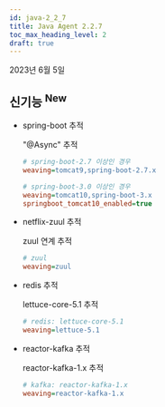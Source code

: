 ```yaml
---
id: java-2_2_7
title: Java Agent 2.2.7
toc_max_heading_level: 2
draft: true
---
```


2023년 6월 5일

## 신기능 <sup><Status>New</Status></sup>

- spring-boot 추적
  
  "@Async" 추적
        
  ```ini title='whatap.conf'
  # spring-boot-2.7 이상인 경우
  weaving=tomcat9,spring-boot-2.7.x
  
  # spring-boot-3.0 이상인 경우
  weaving=tomcat10,spring-boot-3.x
  springboot_tomcat10_enabled=true
  ```
        
- netflix-zuul 추적
  
  zuul 연계 추적
        
  ```ini title='whatap.conf'
  # zuul
  weaving=zuul
  ```
        
- redis 추적
  
  lettuce-core-5.1 추적
        
  ```ini title='whatap.conf'
  # redis: lettuce-core-5.1
  weaving=lettuce-5.1
  ```
        
- reactor-kafka 추적
  
  reactor-kafka-1.x 추적

  ```ini title='whatap.conf'
  # kafka: reactor-kafka-1.x
  weaving=reactor-kafka-1.x
  ```